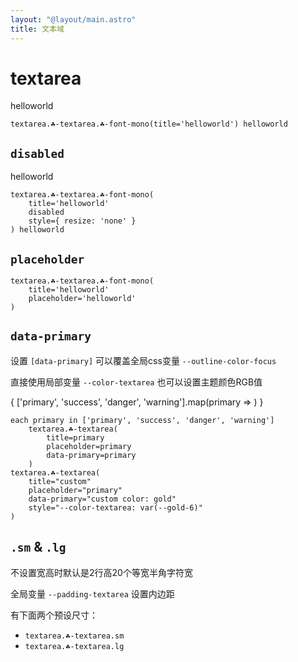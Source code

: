 ```yaml
---
layout: "@layout/main.astro"
title: 文本域
---
```




# textarea

<T tag="textarea" class="☘-textarea ☘-font-mono" title="helloworld">helloworld</T>

```pug
textarea.☘-textarea.☘-font-mono(title='helloworld') helloworld
```

## `disabled`

<T tag="textarea" class="☘-textarea ☘-font-mono" title="helloworld" disabled style="resize: none">helloworld</T>

```pug
textarea.☘-textarea.☘-font-mono(
    title='helloworld' 
    disabled 
    style={ resize: 'none' }
) helloworld
```

## `placeholder`

<T
    tag="textarea"
    class="☘-textarea ☘-font-mono"
    title="helloworld"
    placeholder='helloworld'
/>

```pug
textarea.☘-textarea.☘-font-mono(
    title='helloworld'
    placeholder='helloworld'
)
```

## `data-primary`

设置 `[data-primary]` 可以覆盖全局css变量 `--outline-color-focus`

直接使用局部变量 `--color-textarea` 也可以设置主题颜色RGB值

<Grid inline>
{
    ['primary', 'success', 'danger', 'warning'].map(primary => 
        <T
            tag="textarea"
            class="☘-textarea"
            title={primary}
            placeholder={primary}
            data-primary={primary}
        />
    )
}
<T
    tag="textarea"
    class="☘-textarea"
    title="custom"
    placeholder="custom color: gold"
    style="--color-textarea: var(--gold-6)"
/>
</Grid>

```pug
each primary in ['primary', 'success', 'danger', 'warning']
    textarea.☘-textarea(
        title=primary
        placeholder=primary
        data-primary=primary
    )
textarea.☘-textarea(
    title="custom"
    placeholder="primary"
    data-primary="custom color: gold"
    style="--color-textarea: var(--gold-6)"
)
```

## `.sm` & `.lg`

不设置宽高时默认是2行高20个等宽半角字符宽

全局变量 `--padding-textarea` 设置内边距

有下面两个预设尺寸：

- `textarea.☘-textarea.sm`
    <br/><T tag="textarea" class="☘-textarea sm" title="尺寸更小的文本域" placeholder="更小" />
- `textarea.☘-textarea.lg`
    <br/><T tag="textarea" class="☘-textarea lg" title="尺寸更大的文本域" placeholder="更大" />
